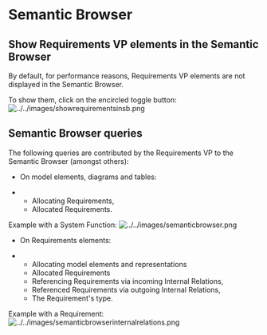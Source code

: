 = Semantic Browser =

== Show Requirements VP elements in the Semantic Browser ==
By default, for performance reasons, Requirements VP elements are not displayed in the Semantic Browser.

To show them, click on the encircled toggle button:
[[Image:../../images/showrequirementsinsb.png]]
== Semantic Browser queries ==
The following queries are contributed by the Requirements VP to the Semantic Browser (amongst others):

* On model elements, diagrams and tables:

** Allocating Requirements,
** Allocated Requirements.


Example with a System Function:
[[Image:../../images/semanticbrowser.png]]
* On Requirements elements:

** Allocating model elements and representations
** Allocated Requirements
** Referencing Requirements via incoming Internal Relations,
** Referenced Requirements via outgoing Internal Relations,
** The Requirement's type.


Example with a Requirement:
[[Image:../../images/semanticbrowserinternalrelations.png]]
